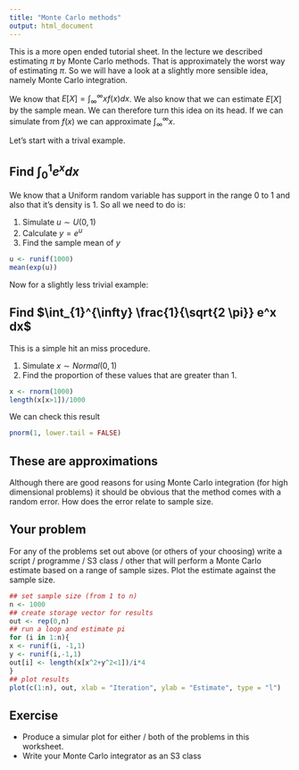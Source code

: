 ```yaml
---
title: "Monte Carlo methods"
output: html_document
---
```


This is a more open ended tutorial sheet.   In the lecture we described estimating $\pi$ by Monte Carlo methods.   That is approximately the worst way of estimating $\pi$.   So we will have a look at a slightly more sensible idea, namely Monte Carlo integration.

We know that $E[X] = \int_{\infty}^{\infty} x f(x) dx$.   We also know that we can estimate $E[X]$ by the sample mean.   We can therefore turn this idea on its head.   If we can simulate from $f(x)$ we can approximate $\int_{\infty}^{\infty} x$.

Let's start with a trival example.   

## Find $\int_0^1 e^x dx$

We know that a Uniform random variable has support in the range $0$ to $1$ and also that it's density is $1$.   So all we need to do is:

1. Simulate $u \sim U(0,1)$
2. Calculate $y=e^u$
3. Find the sample mean of $y$

```r
u <- runif(1000)
mean(exp(u))
```



Now for a slightly less trivial example:

## Find $\int_{1}^{\infty} \frac{1}{\sqrt{2 \pi}} e^x dx$

This is a simple hit an miss procedure.

1. Simulate $x \sim Normal(0,1)$
2. Find the proportion of these values that are greater than 1.

```r
x <- rnorm(1000)
length(x[x>1])/1000
```

We can check this result

```r
pnorm(1, lower.tail = FALSE)
```



These are approximations
------------------------

Although there are good reasons for using Monte Carlo integration (for high dimensional problems) it should be obvious that the method comes with a random error.   How does the error relate to sample size.

Your problem
------------


For any of the problems set out above (or others of your choosing) write a script / programme / S3 class / other that will perform a Monte Carlo estimate based on a range of sample sizes.   Plot the estimate against the sample size.


```r
## set sample size (from 1 to n)
n <- 1000
## create storage vector for results
out <- rep(0,n)
## run a loop and estimate pi
for (i in 1:n){
x <- runif(i, -1,1)
y <- runif(i,-1,1)
out[i] <- length(x[x^2+y^2<1])/i*4
}
## plot results
plot(c(1:n), out, xlab = "Iteration", ylab = "Estimate", type = "l")

```

## Exercise

- Produce a simular plot for either / both of the problems in this worksheet.
- Write your Monte Carlo integrator as an S3 class


